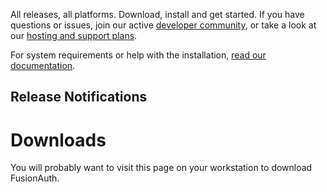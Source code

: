 ---
---

All releases, all platforms. Download, install and get started. If you have questions or issues, join our active [developer community](/community), or take a look at our [hosting and support plans](/pricing).

For system requirements or help with the installation, [read our documentation](/docs).

## Release Notifications

<ReleaseNotification />

# Downloads

You will probably want to visit this page on your workstation to download FusionAuth.

